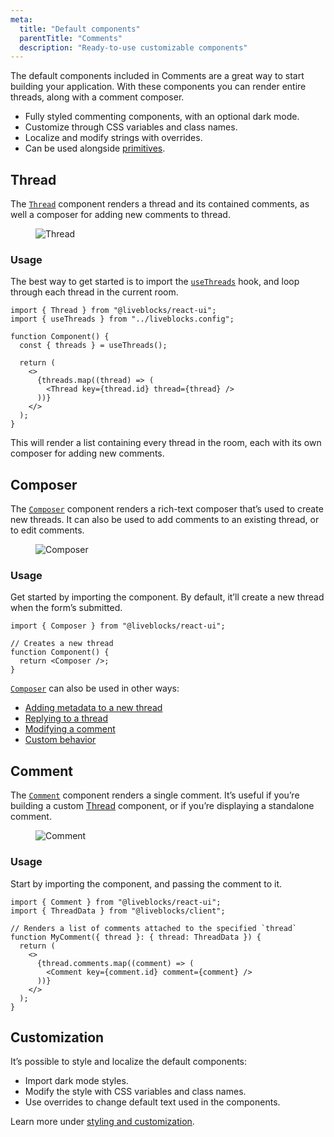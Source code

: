 ```yaml
---
meta:
  title: "Default components"
  parentTitle: "Comments"
  description: "Ready-to-use customizable components"
---
```


The default components included in Comments are a great way to start building
your application. With these components you can render entire threads, along
with a comment composer.

- Fully styled commenting components, with an optional dark mode.
- Customize through CSS variables and class names.
- Localize and modify strings with overrides.
- Can be used alongside
  [primitives](/docs/ready-made-features/comments/primitives).

## Thread

The [`Thread`][] component renders a thread and its contained comments, as well
a composer for adding new comments to thread.

<Figure>
  <Image
    src="/assets/comments/thread.png"
    alt="Thread"
    width={768}
    height={446}
  />
</Figure>

### Usage

The best way to get started is to import the [`useThreads`][] hook, and loop
through each thread in the current room.

```tsx highlight="5,9-11"
import { Thread } from "@liveblocks/react-ui";
import { useThreads } from "../liveblocks.config";

function Component() {
  const { threads } = useThreads();

  return (
    <>
      {threads.map((thread) => (
        <Thread key={thread.id} thread={thread} />
      ))}
    </>
  );
}
```

This will render a list containing every thread in the room, each with its own
composer for adding new comments.

## Composer

The [`Composer`][] component renders a rich-text composer that’s used to create
new threads. It can also be used to add comments to an existing thread, or to
edit comments.

<Figure>
  <Image
    src="/assets/comments/composer.png"
    alt="Composer"
    width={768}
    height={446}
  />
</Figure>

### Usage

Get started by importing the component. By default, it’ll create a new thread
when the form’s submitted.

```tsx
import { Composer } from "@liveblocks/react-ui";

// Creates a new thread
function Component() {
  return <Composer />;
}
```

[`Composer`][] can also be used in other ways:

- [Adding metadata to a new thread](/docs/api-reference/liveblocks-react-ui#Adding-thread-metadata)
- [Replying to a thread](/docs/api-reference/liveblocks-react-ui#Replying-to-a-thread)
- [Modifying a comment](/docs/api-reference/liveblocks-react-ui#Modifying-a-comment)
- [Custom behavior](/docs/api-reference/liveblocks-react-ui#Custom-behavior)

## Comment

The [`Comment`][] component renders a single comment. It’s useful if you’re
building a custom [Thread](#Thread) component, or if you’re displaying a
standalone comment.

<Figure>
  <Image
    src="/assets/comments/comment.png"
    alt="Comment"
    width={768}
    height={446}
  />
</Figure>

### Usage

Start by importing the component, and passing the comment to it.

```tsx highlight="9"
import { Comment } from "@liveblocks/react-ui";
import { ThreadData } from "@liveblocks/client";

// Renders a list of comments attached to the specified `thread`
function MyComment({ thread }: { thread: ThreadData }) {
  return (
    <>
      {thread.comments.map((comment) => (
        <Comment key={comment.id} comment={comment} />
      ))}
    </>
  );
}
```

[`Composer`]: /docs/api-reference/liveblocks-react-ui#Composer
[`Comment`]: /docs/api-reference/liveblocks-react-ui#Comment
[`Thread`]: /docs/api-reference/liveblocks-react-ui#Thread
[`useThreads`]: /docs/api-reference/liveblocks-react#useThreads

## Customization

It’s possible to style and localize the default components:

- Import dark mode styles.
- Modify the style with CSS variables and class names.
- Use overrides to change default text used in the components.

Learn more under
[styling and customization](/docs/ready-made-features/comments/styling-and-customization).
